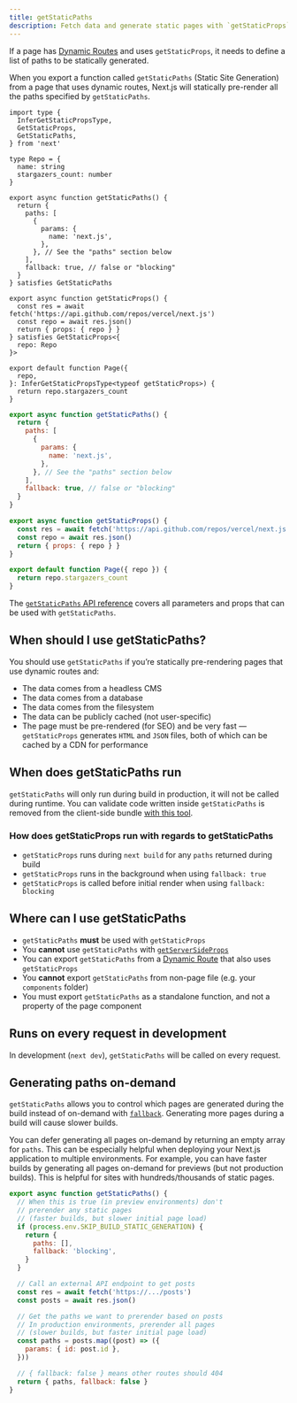 ```yaml
---
title: getStaticPaths
description: Fetch data and generate static pages with `getStaticProps`. Learn more about this API for data fetching in Next.js.
---
```


If a page has [Dynamic Routes](/docs/pages/building-your-application/routing/dynamic-routes) and uses `getStaticProps`, it needs to define a list of paths to be statically generated.

When you export a function called `getStaticPaths` (Static Site Generation) from a page that uses dynamic routes, Next.js will statically pre-render all the paths specified by `getStaticPaths`.

```tsx filename="pages/repo/[name].tsx" switcher
import type {
  InferGetStaticPropsType,
  GetStaticProps,
  GetStaticPaths,
} from 'next'

type Repo = {
  name: string
  stargazers_count: number
}

export async function getStaticPaths() {
  return {
    paths: [
      {
        params: {
          name: 'next.js',
        },
      }, // See the "paths" section below
    ],
    fallback: true, // false or "blocking"
  }
} satisfies GetStaticPaths

export async function getStaticProps() {
  const res = await fetch('https://api.github.com/repos/vercel/next.js')
  const repo = await res.json()
  return { props: { repo } }
} satisfies GetStaticProps<{
  repo: Repo
}>

export default function Page({
  repo,
}: InferGetStaticPropsType<typeof getStaticProps>) {
  return repo.stargazers_count
}
```

```jsx filename="pages/repo/[name].js" switcher
export async function getStaticPaths() {
  return {
    paths: [
      {
        params: {
          name: 'next.js',
        },
      }, // See the "paths" section below
    ],
    fallback: true, // false or "blocking"
  }
}

export async function getStaticProps() {
  const res = await fetch('https://api.github.com/repos/vercel/next.js')
  const repo = await res.json()
  return { props: { repo } }
}

export default function Page({ repo }) {
  return repo.stargazers_count
}
```

The [`getStaticPaths` API reference](/docs/pages/api-reference/functions/get-static-paths) covers all parameters and props that can be used with `getStaticPaths`.

## When should I use getStaticPaths?

You should use `getStaticPaths` if you’re statically pre-rendering pages that use dynamic routes and:

- The data comes from a headless CMS
- The data comes from a database
- The data comes from the filesystem
- The data can be publicly cached (not user-specific)
- The page must be pre-rendered (for SEO) and be very fast — `getStaticProps` generates `HTML` and `JSON` files, both of which can be cached by a CDN for performance

## When does getStaticPaths run

`getStaticPaths` will only run during build in production, it will not be called during runtime. You can validate code written inside `getStaticPaths` is removed from the client-side bundle [with this tool](https://next-code-elimination.vercel.app/).

### How does getStaticProps run with regards to getStaticPaths

- `getStaticProps` runs during `next build` for any `paths` returned during build
- `getStaticProps` runs in the background when using `fallback: true`
- `getStaticProps` is called before initial render when using `fallback: blocking`

## Where can I use getStaticPaths

- `getStaticPaths` **must** be used with `getStaticProps`
- You **cannot** use `getStaticPaths` with [`getServerSideProps`](/docs/pages/building-your-application/data-fetching/get-server-side-props)
- You can export `getStaticPaths` from a [Dynamic Route](/docs/pages/building-your-application/routing/dynamic-routes) that also uses `getStaticProps`
- You **cannot** export `getStaticPaths` from non-page file (e.g. your `components` folder)
- You must export `getStaticPaths` as a standalone function, and not a property of the page component

## Runs on every request in development

In development (`next dev`), `getStaticPaths` will be called on every request.

## Generating paths on-demand

`getStaticPaths` allows you to control which pages are generated during the build instead of on-demand with [`fallback`](/docs/pages/api-reference/functions/get-static-paths#fallback-blocking). Generating more pages during a build will cause slower builds.

You can defer generating all pages on-demand by returning an empty array for `paths`. This can be especially helpful when deploying your Next.js application to multiple environments. For example, you can have faster builds by generating all pages on-demand for previews (but not production builds). This is helpful for sites with hundreds/thousands of static pages.

```jsx filename="pages/posts/[id].js"
export async function getStaticPaths() {
  // When this is true (in preview environments) don't
  // prerender any static pages
  // (faster builds, but slower initial page load)
  if (process.env.SKIP_BUILD_STATIC_GENERATION) {
    return {
      paths: [],
      fallback: 'blocking',
    }
  }

  // Call an external API endpoint to get posts
  const res = await fetch('https://.../posts')
  const posts = await res.json()

  // Get the paths we want to prerender based on posts
  // In production environments, prerender all pages
  // (slower builds, but faster initial page load)
  const paths = posts.map((post) => ({
    params: { id: post.id },
  }))

  // { fallback: false } means other routes should 404
  return { paths, fallback: false }
}
```
